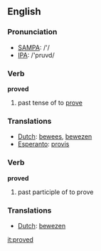 ==English==

=== Pronunciation ===
*[[w:SAMPA|SAMPA]]: /'/
*[[w:IPA|IPA]]: /'pruvd/

=== Verb ===
'''proved'''
# past tense of to [[prove]]

=== Translations ===
*[[Dutch]]: [[bewees]], [[bewezen]]
*[[Esperanto]]: [[provis]]

=== Verb ===
'''proved'''
# past participle of to prove

=== Translations ===
*[[Dutch]]: [[bewezen]]

[[it:proved]]